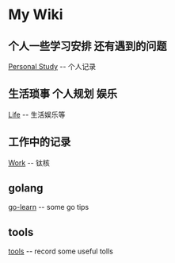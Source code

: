 = My Wiki =

== 个人一些学习安排 还有遇到的问题 ==
[[Personal Study]] -- 个人记录

== 生活琐事 个人规划 娱乐 ==
[[Life]] -- 生活娱乐等

== 工作中的记录 ==
[[Work]] -- 钛核

== golang ==
[[go-learn]] -- some go tips

== tools ==
[[tools]] -- record some useful tolls
